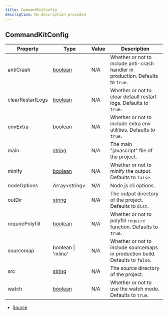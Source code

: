 ```yaml
---
title: CommandKitConfig
description: No description provided
---
```


## CommandKitConfig

| Property | Type | Value | Description |
| ----------- | ----------- | ----------- | ----------- |
| antiCrash | [boolean](https://developer.mozilla.org/en-US/docs/Web/JavaScript/Reference/Global_Objects/Boolean) | N/A | Whether or not to include anti-crash handler in production. Defaults to `true`. |
| clearRestartLogs | [boolean](https://developer.mozilla.org/en-US/docs/Web/JavaScript/Reference/Global_Objects/Boolean) | N/A | Whether or not to clear default restart logs. Defaults to `true`. |
| envExtra | [boolean](https://developer.mozilla.org/en-US/docs/Web/JavaScript/Reference/Global_Objects/Boolean) | N/A | Whether or not to include extra env utilities. Defaults to `true`. |
| main | [string](https://developer.mozilla.org/en-US/docs/Web/JavaScript/Reference/Global_Objects/String) | N/A | The main "javascript" file of the project. |
| minify | [boolean](https://developer.mozilla.org/en-US/docs/Web/JavaScript/Reference/Global_Objects/Boolean) | N/A | Whether or not to minify the output. Defaults to `false`. |
| nodeOptions | Array\<string> | N/A | Node.js cli options. |
| outDir | [string](https://developer.mozilla.org/en-US/docs/Web/JavaScript/Reference/Global_Objects/String) | N/A | The output directory of the project. Defaults to `dist`. |
| requirePolyfill | [boolean](https://developer.mozilla.org/en-US/docs/Web/JavaScript/Reference/Global_Objects/Boolean) | N/A | Whether or not to polyfill `require` function. Defaults to `true`. |
| sourcemap | boolean \| 'inline' | N/A | Whether or not to include sourcemaps in production build. Defaults to `false`. |
| src | [string](https://developer.mozilla.org/en-US/docs/Web/JavaScript/Reference/Global_Objects/String) | N/A | The source directory of the project. |
| watch | [boolean](https://developer.mozilla.org/en-US/docs/Web/JavaScript/Reference/Global_Objects/Boolean) | N/A | Whether or not to use the watch mode. Defaults to `true`. |


- [Source](https://github.com/underctrl-io/commandkit/blob/fe9b9d88f8541b4758cc813e8505d26748e6e5bd/packages/commandkit/src/config.ts#L1)